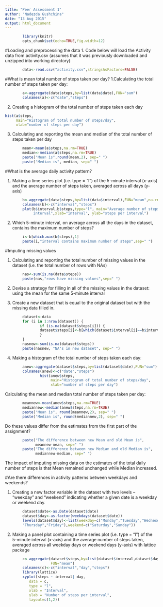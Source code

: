 ```yaml
---
title: "Peer Assessment 1"
author: "Nadezda Gushchina"
date: "13 Aug 2015"
output: html_document
---
```


```r
        library(knitr)        
        opts_chunk$set(echo=TRUE,fig.width=12)
```

#Loading and preprocessing the data
1. Code below will load the Activity data from activity.csv (assumes that it was previously downloaded and unzipped into working directory)
```r
        data<-read.csv("activity.csv",stringsAsFactors=FALSE)
```

#What is mean total number of steps taken per day?
1.Calculating the total number of steps taken per day:
```r
        a<-aggregate(data$steps,by=list(data$date),FUN="sum")
        colnames(a)<-c("date","steps")
```
2. Creating a histogram of the total number of steps taken each day
```r
hist(a$steps,
     main="Histogram of total number of steps/day",
     xlab="number of steps per day")
```
3. Calculating and reporting the mean and median of the total number of steps 
taken per day
```r
        mean<-mean(a$steps,na.rm=TRUE)
        median<-median(a$steps,na.rm=TRUE)
        paste("Mean is",round(mean,2), sep=" ")
        paste("Median is", median, sep=" ")
```
#What is the average daily activity pattern?

1. Making a time series plot (i.e. type = "l") of the 5-minute interval (x-axis) 
and the average number of steps taken, averaged across all days (y-axis)
```r
        b<-aggregate(data$steps,by=list(data$interval),FUN="mean",na.rm=TRUE)
        colnames(b)<-c("interval","steps")
        plot(b$interval,b$steps,type="l", main="Average number of steps per 
             interval",xlab="interval", ylab="steps per interval")
```
2. Which 5-minute interval, on average across all the days in the dataset, 
contains the maximum number of steps?
```r
        i<-b[which.max(b$steps),1]
        paste(i,"interval contains maximum number of steps",sep=" ")
```

#Imputing missing values

1. Calculating and reporting the total number of missing values in the dataset 
(i.e. the total number of rows with NAs)
```r
        nas<-sum(is.na(data$steps))
        paste(nas,"rows have missing values",sep=" ")
```

2. Devise a strategy for filling in all of the missing values in the dataset:
using the mean for the same 5-minute interval

3. Create a new dataset that is equal to the original dataset but with the 
missing data filled in.
```r
        dataset<-data
        for (i in 1:nrow(dataset)) {
                if (is.na(dataset$steps[i])) {
                dataset$steps[i]<-b[which(dataset$interval[i]==b$interval),2]
                }
        }
        nasnew<-sum(is.na(dataset$steps))
        paste(nasnew, "NA's in new dataset", sep=" ")
```


4. Making a histogram of the total number of steps taken each day:
```r
        anew<-aggregate(dataset$steps,by=list(dataset$date),FUN="sum")
        colnames(anew)<-c("date","steps")
                hist(anew$steps,
                     main="Histogram of total number of steps/day",
                     xlab="number of steps per day")
```
Calculating the mean and median total number of steps taken per day: 
```r
        meannew<-mean(anew$steps,na.rm=TRUE)
        mediannew<-median(anew$steps,na.rm=TRUE)
        paste("Mean is", round(meannew,2), sep=" ")
        paste("Median is", round(mediannew,2), sep=" ")
```
Do these values differ from the estimates from the first part of the assignment? 
```r
        paste("The difference between new Mean and old Mean is", 
              meannew-mean, sep=" ")
        paste("The difference between new Median and old Median is", 
              mediannew-median, sep=" ")
```
The impact of imputing missing data on the estimates of the total daily number of 
steps is that Mean remained unchanged while Median increased. 

#Are there differences in activity patterns between weekdays and weekends?

1. Creating a new factor variable in the dataset with two levels – “weekday” and 
“weekend” indicating whether a given date is a weekday or weekend day.
```r
        dataset$date<-as.Date(dataset$date)
        dataset$day<-as.factor(weekdays(dataset$date))
        levels(dataset$day)<-list(weekday=c("Monday","Tuesday","Wednesday",
        "Thursday","Friday"),weekend=c("Saturday","Sunday"))
```
2. Making a panel plot containing a time series plot (i.e. type = "l") of the 
5-minute interval (x-axis) and the average number of steps taken, averaged 
across all weekday days or weekend days (y-axis) with lattice package

```r
        c<-aggregate(dataset$steps,by=list(dataset$interval,dataset$day),
                     FUN="mean")
        colnames(c)<-c("interval","day","steps")
        library(lattice)
        xyplot(steps ~ interval| day, 
           data = c,
           type = "l",
           xlab = "Interval",
           ylab = "Number of steps per interval",
           layout=c(1,2))
```